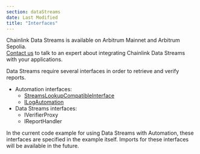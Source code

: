 ```yaml
---
section: dataStreams
date: Last Modified
title: "Interfaces"
---
```



<Aside type="note" title="Mainnet Access">
  Chainlink Data Streams is available on Arbitrum Mainnet and Arbitrum Sepolia.
</Aside>

<Aside type="note" title="Talk to an expert">
  <a href="https://chainlinkcommunity.typeform.com/datastreams?#ref_id=docs">Contact us</a> to talk to an expert about
  integrating Chainlink Data Streams with your applications.
</Aside>

Data Streams require several interfaces in order to retrieve and verify reports.

- Automation interfaces:
  - [StreamsLookupCompatibleInterface](/chainlink-automation/reference/automation-interfaces#streamslookupcompatibleinterface)
  - [ILogAutomation](/chainlink-automation/reference/automation-interfaces#ilogautomation)
- Data Streams interfaces:
  - IVerifierProxy
  - IReportHandler

In the current code example for using Data Streams with Automation, these interfaces are specified in the example itself. Imports for these interfaces will be available in the future.

<CodeSample src="samples/DataStreams/StreamsUpkeep.sol" />
